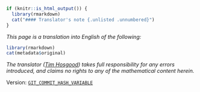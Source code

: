 :::: {.abstract latex=""}
```r
if (knitr::is_html_output()) {
  library(rmarkdown)
  cat("#### Translator's note {.unlisted .unnumbered}")
}
```

\noindent
_This page is a translation into English of the following:_

\medskip

::: {.original-citation}
```r
library(rmarkdown)
cat(metadata$original)
```
:::

\medskip

\noindent
_The translator ([Tim Hosgood](https://thosgood.com)) takes full responsibility for any errors introduced, and claims no rights to any of the mathematical content herein._

\medskip
\noindent
Version: [`GIT_COMMIT_HASH_VARIABLE`](https://github.com/thosgood/translations/commit/GIT_COMMIT_HASH_VARIABLE)
::::